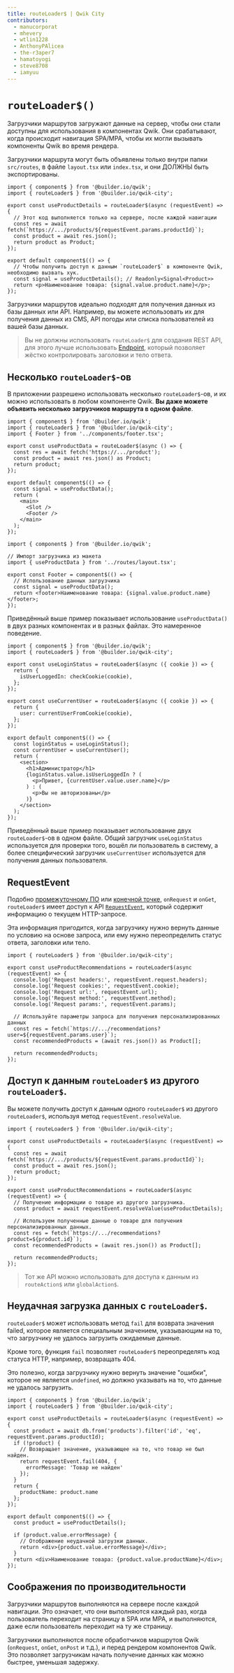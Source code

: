 ```yaml
---
title: routeLoader$ | Qwik City
contributors:
  - manucorporat
  - mhevery
  - wtlin1228
  - AnthonyPAlicea
  - the-r3aper7
  - hamatoyogi
  - steve8708
  - iamyuu
---
```


# `routeLoader$()`

Загрузчики маршрутов загружают данные на сервер, чтобы они стали доступны для использования в компонентах Qwik. Они срабатывают, когда происходит навигация SPA/MPA, чтобы их могли вызывать компоненты Qwik во время рендера.

Загрузчики маршрута могут быть объявлены только внутри папки `src/routes`, в файле `layout.tsx` или `index.tsx`, и они ДОЛЖНЫ быть экспортированы.

```tsx /routeLoader$/ /useProductData/#a title="src/routes/product/[productId]/index.tsx"
import { component$ } from '@builder.io/qwik';
import { routeLoader$ } from '@builder.io/qwik-city';

export const useProductDetails = routeLoader$(async (requestEvent) => {
  // Этот код выполняется только на сервере, после каждой навигации
  const res = await fetch(`https://.../products/${requestEvent.params.productId}`);
  const product = await res.json();
  return product as Product;
});

export default component$(() => {
  // Чтобы получить доступ к данным `routeLoader$` в компоненте Qwik, необходимо вызвать хук.
  const signal = useProductDetails(); // Readonly<Signal<Product>>
  return <p>Наименование товара: {signal.value.product.name}</p>;
});
```

Загрузчики маршрутов идеально подходят для получения данных из базы данных или API. Например, вы можете использовать их для получения данных из CMS, API погоды или списка пользователей из вашей базы данных.

> Вы не должны использовать `routeLoader$` для создания REST API, для этого лучше использовать [Endpoint](../middleware/index.mdx), который позволяет жёстко контролировать заголовки и тело ответа.

## Несколько `routeLoader$`-ов

В приложении разрешено использовать несколько `routeLoader$`-ов, и их можно использовать в любом компоненте Qwik. **Вы даже можете объявить несколько загрузчиков маршрута в одном файле**.

```tsx title="src/routes/layout.tsx"
import { component$ } from '@builder.io/qwik';
import { routeLoader$ } from '@builder.io/qwik-city';
import { Footer } from '../components/footer.tsx';

export const useProductData = routeLoader$(async () => {
  const res = await fetch('https://.../product');
  const product = await res.json() as Product;
  return product;
});

export default component$(() => {
  const signal = useProductData();
  return (
    <main>
      <Slot />
      <Footer />
    </main>
  );
});
```

```tsx title="src/components/footer.tsx"
import { component$ } from '@builder.io/qwik';

// Импорт загрузчика из макета
import { useProductData } from '../routes/layout.tsx';

export const Footer = component$(() => {
  // Использование данных загрузчика
  const signal = useProductData();
  return <footer>Наименование товара: {signal.value.product.name}</footer>;
});
```

Приведённый выше пример показывает использование `useProductData()` в двух разных компонентах и в разных файлах. Это намеренное поведение.

```tsx title="src/routes/admin/index.tsx"
import { component$ } from '@builder.io/qwik';
import { routeLoader$ } from '@builder.io/qwik-city';

export const useLoginStatus = routeLoader$(async ({ cookie }) => {
  return {
    isUserLoggedIn: checkCookie(cookie),
  };
});

export const useCurrentUser = routeLoader$(async ({ cookie }) => {
  return {
    user: currentUserFromCookie(cookie),
  };
});

export default component$(() => {
  const loginStatus = useLoginStatus();
  const currentUser = useCurrentUser();
  return (
    <section>
      <h1>Администратор</h1>
      {loginStatus.value.isUserLoggedIn ? (
        <p>Привет, {currentUser.value.user.name}</p>
      ) : (
        <p>Вы не авторизованы</p>
      )}
    </section>
  );
});
```

Приведённый выше пример показывает использование двух `routeLoader$`-ов в одном файле. Общий загрузчик `useLoginStatus` используется для проверки того, вошёл ли пользователь в систему, а более специфический загрузчик `useCurrentUser` используется для получения данных пользователя.

## RequestEvent

Подобно [промежуточному ПО](../middleware/) или [конечной точке](../endpoints), `onRequest` и `onGet`, `routeLoader$` имеет доступ к API [`RequestEvent`](../middleware#requestevent), который содержит информацию о текущем HTTP-запросе.

Эта информация пригодится, когда загрузчику нужно вернуть данные по условию на основе запроса, или ему нужно переопределить статус ответа, заголовки или тело.

```tsx /requestEvent/ title="src/routes/product/[user]/index.tsx"
import { routeLoader$ } from '@builder.io/qwik-city';

export const useProductRecommendations = routeLoader$(async (requestEvent) => {
  console.log('Request headers:', requestEvent.request.headers);
  console.log('Request cookies:', requestEvent.cookie);
  console.log('Request url:', requestEvent.url);
  console.log('Request method:', requestEvent.method);
  console.log('Request params:', requestEvent.params);

  // Используйте параметры запроса для получения персонализированных данных
  const res = fetch(`https://.../recommendations?user=${requestEvent.params.user}`);
  const recommendedProducts = (await res.json()) as Product[];

  return recommendedProducts;
});
```

## Доступ к данным `routeLoader$` из другого `routeLoader$`.

Вы можете получить доступ к данным одного `routeLoader$` из другого `routeLoader$`, используя метод `requestEvent.resolveValue`.

```tsx /requestEvent/ title="src/routes/product/[productId]/index.tsx"
import { routeLoader$ } from '@builder.io/qwik-city';

export const useProductDetails = routeLoader$(async (requestEvent) => {
  const res = await fetch(`https://.../products/${requestEvent.params.productId}`);
  const product = await res.json();
  return product;
});

export const useProductRecommendations = routeLoader$(async (requestEvent) => {
  // Получение информации о товаре из другого загрузчика.
  const product = await requestEvent.resolveValue(useProductDetails);

  // Используем полученные данные о товаре для получения персонализированных данных.
  const res = fetch(`https://.../recommendations?product=${product.id}`);
  const recommendedProducts = (await res.json()) as Product[];

  return recommendedProducts;
});
```

> Тот же API можно использовать для доступа к данным из `routeAction$` или `globalAction$`.

## Неудачная загрузка данных с `routeLoader$`.

`routeLoader$` может использовать метод `fail` для возврата значения failed, которое является специальным значением, указывающим на то, что загрузчику не удалось загрузить ожидаемые данные.

Кроме того, функция `fail` позволяет `routeLoader$` переопределять код статуса HTTP, например, возвращать 404.

Это полезно, когда загрузчику нужно вернуть значение "ошибки", которое не является `undefined`, но должно указывать на то, что данные не удалось загрузить.

```tsx /requestEvent.fail/ /errorMessage/#a title="src/routes/product/[productId]/index.tsx"
import { component$ } from '@builder.io/qwik';
import { routeLoader$ } from '@builder.io/qwik-city';

export const useProductDetails = routeLoader$(async (requestEvent) => {
  const product = await db.from('products').filter('id', 'eq', requestEvent.params.productId);
  if (!product) {
    // Возвращает значение, указывающее на то, что товар не был найден.
    return requestEvent.fail(404, {
      errorMessage: 'Товар не найден'
    });
  }
  return {
    productName: product.name
  };
});

export default component$(() => {
  const product = useProductDetails();

  if (product.value.errorMessage) {
    // Отображение неудачной загрузки данных.
    return <div>{product.value.errorMessage}</div>;
  }
  return <div>Наименование товара: {product.value.productName}</div>;
});
```

## Соображения по производительности

Загрузчики маршрутов выполняются на сервере после каждой навигации. Это означает, что они выполняются каждый раз, когда пользователь переходит на страницу в SPA или MPA, и выполняются, даже если пользователь переходит на ту же страницу.

Загрузчики выполняются после обработчиков маршрутов Qwik (`onRequest`, `onGet`, `onPost` и т.д.), и перед рендером компонентов Qwik. Это позволяет загрузчикам начать получение данных как можно быстрее, уменьшая задержку.
